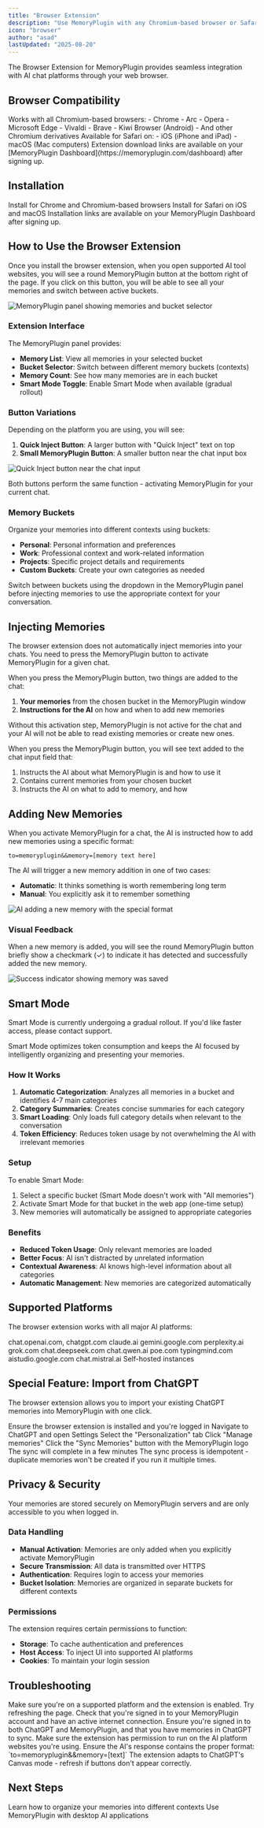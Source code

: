 ```yaml
---
title: "Browser Extension"
description: "Use MemoryPlugin with any Chromium-based browser or Safari on iOS and macOS"
icon: "browser"
author: "asad"
lastUpdated: "2025-08-20"
---
```



<ArticleInfo author="asad" lastUpdated="2025-08-20" />

The Browser Extension for MemoryPlugin provides seamless integration with AI chat platforms through your web browser.

## Browser Compatibility

<Tabs>
  <Tab title="Chromium Browsers">
    Works with all Chromium-based browsers:
    - Chrome
    - Arc
    - Opera
    - Microsoft Edge
    - Vivaldi
    - Brave
    - Kiwi Browser (Android)
    - And other Chromium derivatives
  </Tab>
  <Tab title="Safari">
    Available for Safari on:
    - iOS (iPhone and iPad)
    - macOS (Mac computers)
  </Tab>
</Tabs>

<Info>
Extension download links are available on your [MemoryPlugin Dashboard](https://memoryplugin.com/dashboard) after signing up.
</Info>

## Installation

<CardGroup cols={2}>
  <Card
    title="Chrome Web Store"
    icon="chrome"
    href="#"
  >
    Install for Chrome and Chromium-based browsers
  </Card>
  <Card
    title="Safari App Store"
    icon="safari"
    href="#"
  >
    Install for Safari on iOS and macOS
  </Card>
</CardGroup>

<Note>
Installation links are available on your MemoryPlugin Dashboard after signing up.
</Note>

## How to Use the Browser Extension

Once you install the browser extension, when you open supported AI tool websites, you will see a round MemoryPlugin button at the bottom right of the page. If you click on this button, you will be able to see all your memories and switch between active buckets.

![MemoryPlugin panel showing memories and bucket selector](/images/browser-extension/memory-panel.png)

### Extension Interface

The MemoryPlugin panel provides:

- **Memory List**: View all memories in your selected bucket
- **Bucket Selector**: Switch between different memory buckets (contexts)
- **Memory Count**: See how many memories are in each bucket
- **Smart Mode Toggle**: Enable Smart Mode when available (gradual rollout)

### Button Variations

Depending on the platform you are using, you will see:

1. **Quick Inject Button**: A larger button with "Quick Inject" text on top
2. **Small MemoryPlugin Button**: A smaller button near the chat input box

![Quick Inject button near the chat input](/images/browser-extension/quick-inject-button.png)

Both buttons perform the same function - activating MemoryPlugin for your current chat.

### Memory Buckets

Organize your memories into different contexts using buckets:

- **Personal**: Personal information and preferences
- **Work**: Professional context and work-related information
- **Projects**: Specific project details and requirements
- **Custom Buckets**: Create your own categories as needed

<Tip>
Switch between buckets using the dropdown in the MemoryPlugin panel before injecting memories to use the appropriate context for your conversation.
</Tip>

## Injecting Memories

<Warning>
The browser extension does not automatically inject memories into your chats. You need to press the MemoryPlugin button to activate MemoryPlugin for a given chat.
</Warning>

When you press the MemoryPlugin button, two things are added to the chat:

1. **Your memories** from the chosen bucket in the MemoryPlugin window
2. **Instructions for the AI** on how and when to add new memories

Without this activation step, MemoryPlugin is not active for the chat and your AI will not be able to read existing memories or create new ones.

When you press the MemoryPlugin button, you will see text added to the chat input field that:

1. Instructs the AI about what MemoryPlugin is and how to use it
2. Contains current memories from your chosen bucket  
3. Instructs the AI on what to add to memory, and how

## Adding New Memories

When you activate MemoryPlugin for a chat, the AI is instructed how to add new memories using a specific format:

```
to=memoryplugin&&memory=[memory text here]
```

The AI will trigger a new memory addition in one of two cases:

- **Automatic**: It thinks something is worth remembering long term
- **Manual**: You explicitly ask it to remember something

![AI adding a new memory with the special format](/images/browser-extension/memory-added.png)

### Visual Feedback

When a new memory is added, you will see the round MemoryPlugin button briefly show a checkmark (✓) to indicate it has detected and successfully added the new memory.

![Success indicator showing memory was saved](/images/browser-extension/success-indicator.png)

## Smart Mode

<Info>
Smart Mode is currently undergoing a gradual rollout. If you'd like faster access, please contact support.
</Info>

Smart Mode optimizes token consumption and keeps the AI focused by intelligently organizing and presenting your memories.

### How It Works

1. **Automatic Categorization**: Analyzes all memories in a bucket and identifies 4-7 main categories
2. **Category Summaries**: Creates concise summaries for each category
3. **Smart Loading**: Only loads full category details when relevant to the conversation
4. **Token Efficiency**: Reduces token usage by not overwhelming the AI with irrelevant memories

### Setup

To enable Smart Mode:
1. Select a specific bucket (Smart Mode doesn't work with "All memories")
2. Activate Smart Mode for that bucket in the web app (one-time setup)
3. New memories will automatically be assigned to appropriate categories

### Benefits
- **Reduced Token Usage**: Only relevant memories are loaded
- **Better Focus**: AI isn't distracted by unrelated information
- **Contextual Awareness**: AI knows high-level information about all categories
- **Automatic Management**: New memories are categorized automatically

## Supported Platforms

The browser extension works with all major AI platforms:

<CardGroup cols={3}>
  <Card title="ChatGPT" icon="robot">
    chat.openai.com, chatgpt.com
  </Card>
  <Card title="Claude" icon="robot">
    claude.ai
  </Card>
  <Card title="Gemini" icon="robot">
    gemini.google.com
  </Card>
  <Card title="Perplexity" icon="robot">
    perplexity.ai
  </Card>
  <Card title="Grok" icon="robot">
    grok.com
  </Card>
  <Card title="Deepseek" icon="robot">
    chat.deepseek.com
  </Card>
  <Card title="Qwen" icon="robot">
    chat.qwen.ai
  </Card>
  <Card title="Poe" icon="robot">
    poe.com
  </Card>
  <Card title="TypingMind" icon="robot">
    typingmind.com
  </Card>
  <Card title="AI Studio" icon="robot">
    aistudio.google.com
  </Card>
  <Card title="Mistral" icon="robot">
    chat.mistral.ai
  </Card>
  <Card title="LibreChat" icon="robot">
    Self-hosted instances
  </Card>
</CardGroup>

## Special Feature: Import from ChatGPT

The browser extension allows you to import your existing ChatGPT memories into MemoryPlugin with one click.

<Steps>
  <Step title="Install Extension">
    Ensure the browser extension is installed and you're logged in
  </Step>
  <Step title="Open ChatGPT Settings">
    Navigate to ChatGPT and open Settings
  </Step>
  <Step title="Go to Personalization">
    Select the "Personalization" tab
  </Step>
  <Step title="Access Memory Management">
    Click "Manage memories"
  </Step>
  <Step title="Sync Memories">
    Click the "Sync Memories" button with the MemoryPlugin logo
  </Step>
  <Step title="Wait for Completion">
    The sync will complete in a few minutes
  </Step>
</Steps>

<Info>
The sync process is idempotent - duplicate memories won't be created if you run it multiple times.
</Info>

## Privacy & Security

<Info>
Your memories are stored securely on MemoryPlugin servers and are only accessible to you when logged in.
</Info>

### Data Handling
- **Manual Activation**: Memories are only added when you explicitly activate MemoryPlugin
- **Secure Transmission**: All data is transmitted over HTTPS
- **Authentication**: Requires login to access your memories
- **Bucket Isolation**: Memories are organized in separate buckets for different contexts

### Permissions
The extension requires certain permissions to function:
- **Storage**: To cache authentication and preferences
- **Host Access**: To inject UI into supported AI platforms
- **Cookies**: To maintain your login session

## Troubleshooting

<AccordionGroup>
  <Accordion title="Button not appearing">
    Make sure you're on a supported platform and the extension is enabled. Try refreshing the page.
  </Accordion>
  <Accordion title="Memories not loading">
    Check that you're signed in to your MemoryPlugin account and have an active internet connection.
  </Accordion>
  <Accordion title="Sync not working">
    Ensure you're signed in to both ChatGPT and MemoryPlugin, and that you have memories in ChatGPT to sync.
  </Accordion>
  <Accordion title="Extension permissions">
    Make sure the extension has permission to run on the AI platform websites you're using.
  </Accordion>
  <Accordion title="Memory not being added">
    Ensure the AI's response contains the proper format: `to=memoryplugin&&memory=[text]`
  </Accordion>
  <Accordion title="Canvas mode issues">
    The extension adapts to ChatGPT's Canvas mode - refresh if buttons don't appear correctly.
  </Accordion>
</AccordionGroup>

## Next Steps

<CardGroup cols={2}>
  <Card
    title="Organize with Buckets"
    icon="folder"
    href="/features/memory-buckets"
  >
    Learn how to organize your memories into different contexts
  </Card>
  <Card
    title="Try MCP Server"
    icon="server"
    href="/integrations/mcp-server"
  >
    Use MemoryPlugin with desktop AI applications
  </Card>
</CardGroup>